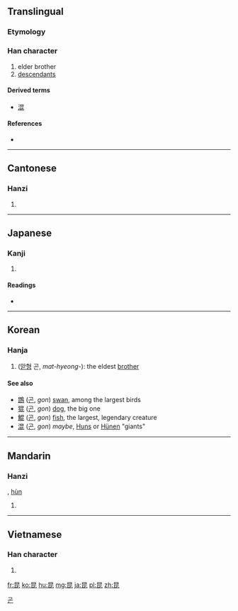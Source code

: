 {{also|皆}}

==Translingual==
===Etymology===
{{Han compound|ls=ic|日|比}}

===Han character===
{{Han char|rn=72|rad=日|as=04|sn=8|four=6071<sub>1</sub>|canj=日心心 (APP)|ids=⿱[[日]][[比]]}}

# elder brother
# [[descendants]]

====Derived terms====
* [[混]]

====References====
* {{Han ref|kx=0490.390|dkj=13792|dj=0852.090|hdz=21489.090|uh=6606|ud=26118|bh=A9F8|bd=43512}}

----

==Cantonese==

===Hanzi===
{{yue-hanzi|jyut=|y=gwan1}}

# {{defn|lang=yue|sort=日04}}

----

==Japanese==

===Kanji===
{{ja-kanji|grade=c|rs=日04}}

# {{defn|lang=ja|sort=日04}}

====Readings====
* {{ja-readings|on=[[こん]] (kon)|kun=[[あに]] (ani)}}

----

==Korean==

===Hanja===
{{ko-hanja|hangeul=[[곤]], [[혼]]|eumhun=|rv=gon, hon|mr=kon, hon|y=kon, hon}}

# ([[맏형]] 곤, ''mat-hyeong-''): the eldest [[brother]]

====See also====
* [[鵾]] ([[곤]], ''gon'') [[swan]], among the largest birds   
* [[猑]] ([[곤]], ''gon'') [[dog]], the big one
* [[鯤]] ([[곤]], ''gon'') [[fish]], the largest, legendary creature  
* [[混]] ([[곤]], ''gon'') ''maybe'', [[Hun]]s or [[Hünen]] "giants" 

[[Category:Hanja readings|곤]]

----

==Mandarin==

===Hanzi===
{{cmn-hanzi|pin=[[kūn]] ([[kun1]])|wg=k'un<sup>1</sup>}}, [[hùn]]

# {{defn|lang=cmn|sort=日04}}

----

==Vietnamese==

===Han character===
{{vi-hantu|[[côn]], [[con]], [[gon]]|rs=日04}}

# {{defn|lang=vi|sort=日04}}

[[fr:昆]]
[[ko:昆]]
[[hu:昆]]
[[mg:昆]]
[[ja:昆]]
[[pl:昆]]
[[zh:昆]]